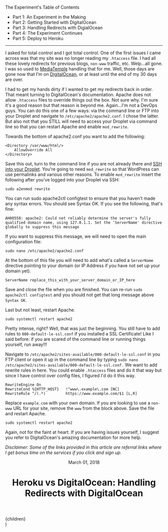 
<div className="blog__toc">
  <p>The Experiment's Table of Contents</p>
  <ul>
    <li><Link href="/writings/heroku-vs-digitalocean/an-experiment-in-the-making">Part 1: An Experiment in the Making</Link></li>
    <li><Link href="/writings/heroku-vs-digitalocean/getting-started-with-digitalocean">Part 2: Getting Started with DigitalOcean</Link></li>
    <li><Link class="current" href="/writings/heroku-vs-digitalocean/handling-redirects-with-digitalocean">Part 3: Handling Redirects with DigialOcean</Link></li>
    <li><Link href="/writings/heroku-vs-digitalocean/the-experiment-continues">Part 4: The Experiment Continues</Link></li>
    <li><Link href="/writings/heroku-vs-digitalocean/deploying-to-heroku">Part 5: Deploy to Heroku</Link></li>
  </ul>
</div>

---

I asked for total control and I got total control. One of the first issues I came across was that my site was no longer reading my `.htaccess` file. I had all these lovely redirects for previous blogs, `non-www` traffic, etc. Welp…all gone. I was so used to [MediaTemple](http://bit.ly/2hnP7tF) handling that for me. Well, those days are gone now that I'm on [DigitalOcean](https://m.do.co/c/0d5110e21375), or at least until the end of my 30 days are over.

I had to get my hands dirty if I wanted to get my redirects back in order. That meant turning to DigitalOcean's documentation. Apache does not allow `.htaccess` files to override things out the box. Not sure why. I'm sure it's a good reason but that reason is beyond me. Again…I'm not a DevOps guys. You can do this one of a few ways: via the command line or FTP into your Droplet and navigate to `/etc/apache2/apache2.conf`. I chose the latter. But also not that you STILL will need to access your Droplet via command line so that you can restart Apache and enable `mod_rewrite`.

Towards the bottom of apache2.conf you want to add the following:

```
<Directory /var/www/html/>
    AllowOverride All
</Directory>
```

Save this out, turn to the command line if you are not already there and [SSH into your Droplet](https://www.digitalocean.com/community/tutorials/how-to-connect-to-your-droplet-with-ssh). You're going to need `mod_rewrite` so that WordPress can use permalinks and various other reasons. To enable `mod_rewrite` insert the following after you've logged into your Droplet via SSH:

```
sudo a2enmod rewrite
```

You can run sudo apache2ctl configtest to ensure that you haven't made any syntax errors. You should see Syntax OK. If you see the following, that's fine:

```
AH00558: apache2: Could not reliably determine the server's fully qualified domain name, using 127.0.1.1. Set the ‘ServerName' directive globally to suppress this message
```

If you want to suppress this message, we will need to open the main configuration file:

```
sudo nano /etc/apache2/apache2.conf
```

At the bottom of this file you will need to add what's called a `ServerName` directive pointing to your domain (or IP Address if you have not set up your domain yet).

```
ServerName replace_this_with_your_server_domain_or_IP_here
```

Save and close the file when you are finished. You can re-run `sudo apache2ctl configtest` and you should not get that long message above `Syntax OK`.

Last but not least, restart Apache.

```
sudo systemctl restart apache2
```

Pretty intense, right? Well, that was just the beginning. You still have to add rules to `000-default-le-ssl.conf` if you installed a SSL Certificate! Like I said before: if you are scared of the command line or running things yourself, run away!!!

Navigate to `/etc/apache2/sites-available/000-default-le-ssl.conf` in you FTP client or open it up in the command line by typing `sudo nano /etc/apache2/sites-available/000-default-le-ssl.conf.` We want to add rewrite rules in here. You could enable `.htaccess` files and do it that way but since I have control over config files, I figured I'd do it this way.

```
RewriteEngine On
RewriteCond %{HTTP_HOST}   !^www\.example\.com [NC]
RewriteRule ^/(.*)         https://www.example.com/$1 [L,R]
```

Replace `example.com` with your own domain. If you are looking to use a `non-www` URL for your site, remove the `www` from the block above. Save the file and restart Apache.

```
sudo systemctl restart apache2
```

Again, not for the faint at heart. If you are having issues yourself, I suggest you refer to DigitalOcean's amazing documentation for more help.

*Disclaimer: Some of the links provided in this article are referral links where I get bonus time on the services if you click and sign up.*

  <Layout>
    <div className="container">
      <div className="blog">
        <header className="blog__header">
          <p className="blog__date">March 01, 2018</p>
          <h1 className="blog__heading">Heroku vs DigitalOcean: Handling Redirects with DigitalOcean</h1>
        </header>
        <div className="blog__content">
          {children}
        </div>
      </div>
    </div>
  </Layout>
)